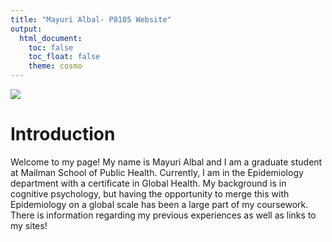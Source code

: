 ```yaml
---
title: "Mayuri Albal- P8105 Website"
output: 
  html_document:
    toc: false
    toc_float: false
    theme: cosmo
---
```


![](images/welcome.png)

# Introduction

Welcome to my page! My name is Mayuri Albal and I am 
a graduate student at Mailman School of Public Health. Currently, I am in the Epidemiology department with a certificate in Global Health. My background is in cognitive psychology,
but having the opportunity to merge this with Epidemiology on a global scale has been a large part of my coursework. There is information regarding my previous experiences as well as links to my sites!


